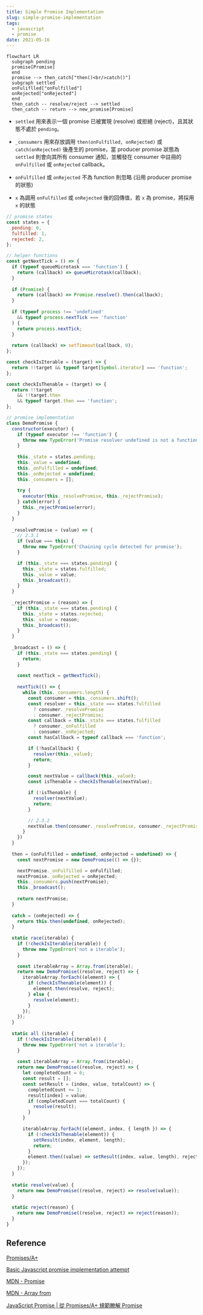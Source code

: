 ```yaml
---
title: Simple Promise Implementation
slug: simple-promise-implementation
tags:
  - javascript
  - promise
date: 2021-05-16
---
```


```mermaid
flowchart LR
  subgraph pending
  promise[Promise]
  end
  promise --> then_catch["then()<br/>catch()"]
  subgraph settled
  onFuliflled["onFulfilled"]
  onRejected["onRejected"]
  end
  then_catch -- resolve/reject --> settled
  then_catch -- return --> new_promise[Promise]
```

- `settled` 用來表示一個 promise 已被實現 (resolve) 或拒絕 (reject)，且其狀態不處於 `pending`。

- `_consumers` 用來存放調用 `then(onFulfilled, onRejected)` 或 `catch(onRejected)` 後產生的 promise，當 producer promise 狀態為 `settled` 則會向其所有 consumer 通知，並觸發在 consumer 中註冊的 `onFulfilled` 或 `onRejected` callback。

- `onFulfilled` 或 `onRejected` 不為 function 則忽略 (沿用 producer promise 的狀態)

- `x` 為調用 `onFulfilled` 或 `onRejected` 後的回傳值，若 `x` 為 promise，將採用 `x` 的狀態

```js
// promise states
const states = {
  pending: 0,
  fulfilled: 1,
  rejected: 2,
};

// helper functions
const getNextTick = () => {
  if (typeof queueMicrotask === 'function') {
    return (callback) => queueMicrotask(callback);
  }
  
  if (Promise) {
    return (callback) => Promise.resolve().then(callback);
  }
  
  if (typeof process !== 'undefined'
    && typeof process.nextTick === 'function'
  ) {
    return process.nextTick;
  }
  
  return (callback) => setTimeout(callback, 0);
};

const checkIsIterable = (target) => {
  return !!target && typeof target[Symbol.iterator] === 'function';
};

const checkIsThenable = (target) => {
  return !!target
    && !!target.then
    && typeof target.then === 'function';
};

// promise implementation
class DemoPromise {
  constructor(executor) {
    if (typeof executor !== 'function') {
      throw new TypeError('Promise resolver undefined is not a function');
    }
    
    this._state = states.pending;
    this._value = undefined;
    this._onFulfilled = undefined;
    this._onRejected = undefined;
    this._consumers = [];
    
    try {
      executor(this._resolvePromise, this._rejectPromise);
    } catch(error) {
      this._rejectPromise(error);
    }
  }
  
  _resolvePromise = (value) => {
    // 2.3.1
    if (value === this) {
      throw new TypeError('Chaining cycle detected for promise');
    }

    if (this._state === states.pending) {
      this._state = states.fulfilled;
      this._value = value;
      this._broadcast();
    }
  }
  
  _rejectPromise = (reason) => {
    if (this._state === states.pending) {
      this._state = states.rejected;
      this._value = reason;
      this._broadcast();
    }
  }
  
  _broadcast = () => {
    if (this._state === states.pending) {
      return;
    }
    
    const nextTick = getNextTick();
    
    nextTick(() => {
      while (this._consumers.length) {
        const consumer = this._consumers.shift();
        const resolver = this._state === states.fulfilled
          ? consumer._resolvePromise
          : consumer._rejectPromise;
        const callback = this._state === states.fulfilled
          ? consumer._onFulfilled
          : consumer._onRejected;
        const hasCallback = typeof callback === 'function';

        if (!hasCallback) {
          resolver(this._value);
          return;
        }

        const nextValue = callback(this._value);
        const isThenable = checkIsThenable(nextValue);

        if (!isThenable) {
          resolver(nextValue);
          return;
        }

        // 2.3.2
        nextValue.then(consumer._resolvePromise, consumer._rejectPromise);
      }
    })
  }
  
  then = (onFulfilled = undefined, onRejected = undefined) => {
    const nextPromise = new DemoPromise(() => {});

    nextPromise._onFulfilled = onFulfilled;
    nextPromise._onRejected = onRejected;
    this._consumers.push(nextPromise);
    this._broadcast();
    
    return nextPromise;
  }
  
  catch = (onRejected) => {
    return this.then(undefined, onRejected);
  }
  
  static race(iterable) {
    if (!checkIsIterable(iterable)) {
      throw new TypeError('not a iterable');
    }
    
    const iterableArray = Array.from(iterable);
    return new DemoPromise((resolve, reject) => {
      iterableArray.forEach((element) => {
        if (checkIsThenable(element)) {
          element.then(resolve, reject);
        } else {
          resolve(element);
        }
      });
    });
  }
  
  static all (iterable) {
    if (!checkIsIterable(iterable)) {
      throw new TypeError('not a iterable');
    }
    
    const iterableArray = Array.from(iterable);
    return new DemoPromise((resolve, reject) => {
      let completedCount = 0;
      const result = [];
      const setResult = (index, value, totalCount) => {
        completedCount += 1;
        result[index] = value;
        if (completedCount === totalCount) {
          resolve(result);
        }
      }

      iterableArray.forEach((element, index, { length }) => {
        if (!checkIsThenable(element)) {
          setResult(index, element, length);
          return;
        }
        element.then((value) => setResult(index, value, length), reject);
      });
    });
  }
  
  static resolve(value) {
    return new DemoPromise((resolve, reject) => resolve(value));
  }
  
  static reject(reason) {
    return new DemoPromise((resolve, reject) => reject(reason));
  }
}
```

## Reference

[Promises/A+](https://promisesaplus.com/)

[Basic Javascript promise implementation attempt](https://stackoverflow.com/questions/23772801/basic-javascript-promise-implementation-attempt/23785244)

[MDN - Promise](https://developer.mozilla.org/en-US/docs/Web/JavaScript/Reference/Global_Objects/Promise)

[MDN - Array from](https://developer.mozilla.org/zh-TW/docs/Web/JavaScript/Reference/Global_Objects/Array/from)

[JavaScript Promise | 從 Promises/A+ 規範瞭解 Promise](https://medium.com/%E6%89%8B%E5%AF%AB%E7%AD%86%E8%A8%98/promises-a-plus-330dda203569)
